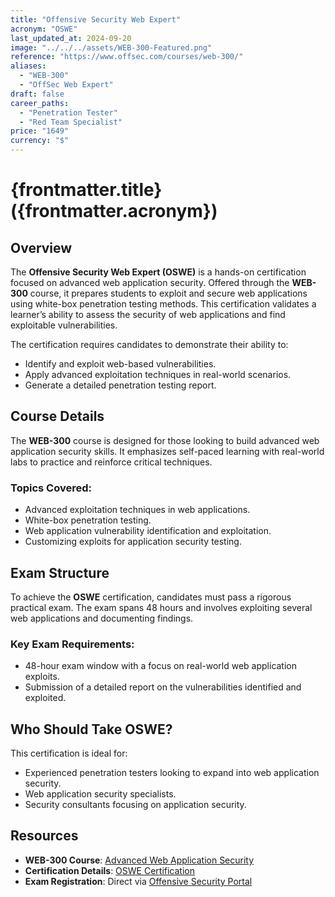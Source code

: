 ```yaml
---
title: "Offensive Security Web Expert"
acronym: "OSWE"
last_updated_at: 2024-09-20
image: "../../../assets/WEB-300-Featured.png"
reference: "https://www.offsec.com/courses/web-300/"
aliases:
  - "WEB-300"
  - "OffSec Web Expert"
draft: false
career_paths:
  - "Penetration Tester"
  - "Red Team Specialist"
price: "1649"
currency: "$"
---
```


# {frontmatter.title} ({frontmatter.acronym})

## Overview

The **Offensive Security Web Expert (OSWE)** is a hands-on certification focused on advanced web application security.
Offered through the **WEB-300** course, it prepares students to exploit and secure web applications using white-box
penetration testing methods. This certification validates a learner’s ability to assess the security of web applications
and find exploitable vulnerabilities.

The certification requires candidates to demonstrate their ability to:

- Identify and exploit web-based vulnerabilities.
- Apply advanced exploitation techniques in real-world scenarios.
- Generate a detailed penetration testing report.

## Course Details

The **WEB-300** course is designed for those looking to build advanced web application security skills. It emphasizes
self-paced learning with real-world labs to practice and reinforce critical techniques.

### Topics Covered:

- Advanced exploitation techniques in web applications.
- White-box penetration testing.
- Web application vulnerability identification and exploitation.
- Customizing exploits for application security testing.

## Exam Structure

To achieve the **OSWE** certification, candidates must pass a rigorous practical exam. The exam spans 48 hours and
involves exploiting several web applications and documenting findings.

### Key Exam Requirements:

- 48-hour exam window with a focus on real-world web application exploits.
- Submission of a detailed report on the vulnerabilities identified and exploited.

## Who Should Take OSWE?

This certification is ideal for:

- Experienced penetration testers looking to expand into web application security.
- Web application security specialists.
- Security consultants focusing on application security.

## Resources

- **WEB-300 Course**: [Advanced Web Application Security](https://www.offsec.com/courses/web-300/)
- **Certification Details**: [OSWE Certification](https://www.offsec.com/courses/web-300/)
- **Exam Registration**: Direct via [Offensive Security Portal](https://www.offsec.com/)
